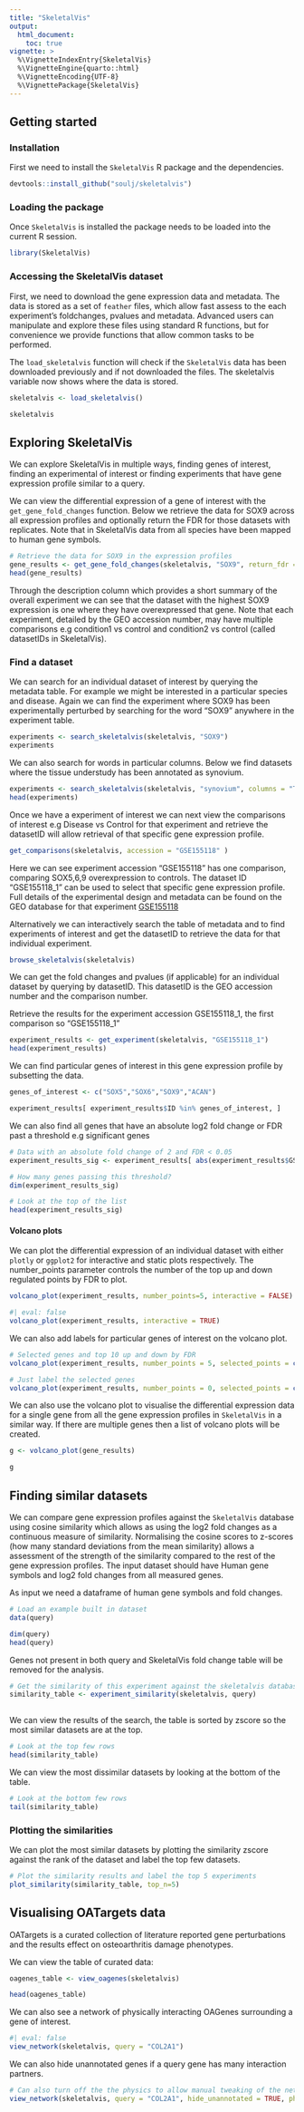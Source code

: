 ```yaml
---
title: "SkeletalVis"
output:
  html_document:
    toc: true
vignette: >
  %\VignetteIndexEntry{SkeletalVis}
  %\VignetteEngine{quarto::html}
  %\VignetteEncoding{UTF-8}
  %\VignettePackage{SkeletalVis}
---
```


## Getting started

### Installation
First we need to install the `SkeletalVis` R package and the dependencies.
```r
devtools::install_github("soulj/skeletalvis")
```

### Loading the package
Once `SkeletalVis` is installed the package needs to be loaded into the current R session.
```r
library(SkeletalVis)
```

### Accessing the SkeletalVis dataset
First, we need to download the gene expression data and metadata. The data is stored as a set of `feather` files, which allow fast assess to the each experiment's foldchanges, pvalues and metadata. Advanced users can manipulate and explore these files using standard R functions, but for convenience we provide functions that allow common tasks to be performed.

The `load_skeletalvis` function will check if the `SkeletalVis` data has been downloaded previously and if not downloaded the files. The skeletalvis variable now shows where the data is stored.
```r
skeletalvis <- load_skeletalvis()

skeletalvis
```

## Exploring SkeletalVis
We can explore SkeletalVis in multiple ways, finding genes of interest, finding an experimental of interest or finding experiments that have gene expression profile similar to a query.

We can view the differential expression of a gene of interest with the `get_gene_fold_changes` function. Below we retrieve the data for SOX9 across all expression profiles and optionally return the FDR for those datasets with replicates. Note that in SkeletalVis data from all species have been mapped to human gene symbols.
```r
# Retrieve the data for SOX9 in the expression profiles
gene_results <- get_gene_fold_changes(skeletalvis, "SOX9", return_fdr = TRUE)
head(gene_results)
```
Through the description column which provides a short summary of the overall experiment we can see that the dataset with the highest SOX9 expression is one where they have overexpressed that gene. Note that each experiment, detailed by the GEO accession number, may have multiple comparisons e.g condition1 vs control and condition2 vs control (called datasetIDs in SkeletalVis).

### Find a dataset
We can search for an individual dataset of interest by querying the metadata table. For example we might be interested in a particular species and disease. Again we can find the experiment where SOX9 has been experimentally perturbed by searching for the word "SOX9" anywhere in the experiment table.
```r
experiments <- search_skeletalvis(skeletalvis, "SOX9")
experiments
```

We can also search for words in particular columns. Below we find datasets where the tissue understudy has been annotated as synovium.
```r
experiments <- search_skeletalvis(skeletalvis, "synovium", columns = "Tissue")
head(experiments)
```

Once we have a experiment of interest we can next view the comparisons of interest e.g Disease vs Control for that experiment and retrieve the datasetID will allow retrieval of that specific gene expression profile.
```r
get_comparisons(skeletalvis, accession = "GSE155118" )
```
Here we can see experiment accession "GSE155118" has one comparison, comparing SOX5,6,9 overexpression to controls. The dataset ID "GSE155118_1" can be used to select that specific gene expression profile. Full details of the experimental design and metadata can be found on the GEO database for that experiment [GSE155118](https://www.ncbi.nlm.nih.gov/geo/query/acc.cgi?acc=GSE155118)


Alternatively we can interactively search the table of metadata and to find experiments of interest and get the datasetID to retrieve the data for that individual experiment.
```r
browse_skeletalvis(skeletalvis)
```

We can get the fold changes and pvalues (if applicable) for an individual dataset by querying by datasetID. This datasetID is the GEO accession number and the comparison number.

Retrieve the results for the experiment accession GSE155118_1, the first comparison so "GSE155118_1"
```r
experiment_results <- get_experiment(skeletalvis, "GSE155118_1")
head(experiment_results)
```

We can find particular genes of interest in this gene expression profile by subsetting the data.
```r
genes_of_interest <- c("SOX5","SOX6","SOX9","ACAN")

experiment_results[ experiment_results$ID %in% genes_of_interest, ]
```
We can also find all genes that have an absolute log2 fold change or FDR past a threshold e.g significant genes
```r
# Data with an absolute fold change of 2 and FDR < 0.05
experiment_results_sig <- experiment_results[ abs(experiment_results$GSE155118_1_log2FoldChange) > log2(2) & experiment_results$GSE155118_1_FDR < 0.05, ]

# How many genes passing this threshold?
dim(experiment_results_sig)

# Look at the top of the list
head(experiment_results_sig)
```



#### Volcano plots
We can plot the differential expression of an individual dataset with either `plotly` or `ggplot2` for interactive and static plots respectively. The number_points parameter controls the number of the top up and down regulated points by FDR to plot.

```r
volcano_plot(experiment_results, number_points=5, interactive = FALSE)
```

```r
#| eval: false
volcano_plot(experiment_results, interactive = TRUE)
```
We can also add labels for particular genes of interest on the volcano plot.
```r
# Selected genes and top 10 up and down by FDR
volcano_plot(experiment_results, number_points = 5, selected_points = c("SOX5","SOX6","SOX9"))

# Just label the selected genes
volcano_plot(experiment_results, number_points = 0, selected_points = c("SOX5","SOX6","SOX9"))
```

We can also use the volcano plot to visualise the differential expression data for a single gene from all the gene expression profiles in `SkeletalVis` in a similar way. If there are multiple genes then a list of volcano plots will be created.

```r
g <- volcano_plot(gene_results)

g
```

## Finding similar datasets
We can compare gene expression profiles against the `SkeletalVis` database using cosine similarity which allows as using the log2 fold changes as a continuous measure of similarity. Normalising the cosine scores to z-scores (how many standard deviations from the mean similarity) allows a assessment of the strength of the similarity compared to the rest of the gene expression profiles. 
The input dataset should have Human gene symbols and log2 fold changes from all measured genes.

As input we need a dataframe of human gene symbols and fold changes. 
```r
# Load an example built in dataset
data(query)

dim(query)
head(query)


```
Genes not present in both query and SkeletalVis fold change table will be removed for the analysis.
```r
# Get the similarity of this experiment against the skeletalvis databases
similarity_table <- experiment_similarity(skeletalvis, query)
  
```
We can view the results of the search, the table is sorted by zscore so the most similar datasets are at the top.
```r
# Look at the top few rows
head(similarity_table)
```
We can view the most dissimilar datasets by looking at the bottom of the table.
```r
# Look at the bottom few rows
tail(similarity_table)
```

### Plotting the similarities
We can plot the most similar datasets by plotting the similarity zscore against the rank of the dataset and label the top few datasets.
```r
# Plot the similarity results and label the top 5 experiments
plot_similarity(similarity_table, top_n=5)
```

## Visualising OATargets data
OATargets is a curated collection of literature reported gene perturbations and the results effect on osteoarthritis damage phenotypes.

We can view the table of curated data:
```r
oagenes_table <- view_oagenes(skeletalvis)

head(oagenes_table)
```

We can also see a network of physically interacting OAGenes surrounding a gene of interest.

```r
#| eval: false
view_network(skeletalvis, query = "COL2A1")
```

We can also hide unannotated genes if a query gene has many interaction partners.
```r
# Can also turn off the the physics to allow manual tweaking of the network
view_network(skeletalvis, query = "COL2A1", hide_unannotated = TRUE, physics= FALSE)

```





